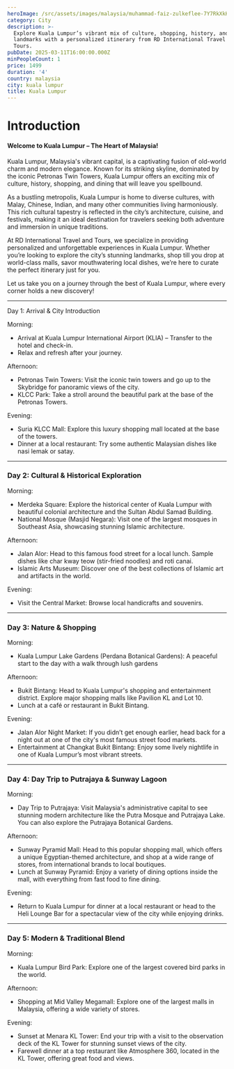 ```yaml
---
heroImage: /src/assets/images/malaysia/muhammad-faiz-zulkeflee-7Y7RkXkHyRk-unsplash.jpg
category: City
description: >-
  Explore Kuala Lumpur’s vibrant mix of culture, shopping, history, and
  landmarks with a personalized itinerary from RD International Travel and
  Tours.
pubDate: 2025-03-11T16:00:00.000Z
minPeopleCount: 1
price: 1499
duration: '4'
country: malaysia
city: kuala lumpur
title: Kuala Lumpur
---
```


# Introduction

#### Welcome to Kuala Lumpur – The Heart of Malaysia!

Kuala Lumpur, Malaysia's vibrant capital, is a captivating fusion of old-world charm and modern elegance. Known for its striking skyline, dominated by the iconic Petronas Twin Towers, Kuala Lumpur offers an exciting mix of culture, history, shopping, and dining that will leave you spellbound.

As a bustling metropolis, Kuala Lumpur is home to diverse cultures, with Malay, Chinese, Indian, and many other communities living harmoniously. This rich cultural tapestry is reflected in the city’s architecture, cuisine, and festivals, making it an ideal destination for travelers seeking both adventure and immersion in unique traditions.

At RD International Travel and Tours, we specialize in providing personalized and unforgettable experiences in Kuala Lumpur. Whether you’re looking to explore the city’s stunning landmarks, shop till you drop at world-class malls, savor mouthwatering local dishes, we’re here to curate the perfect itinerary just for you.

Let us take you on a journey through the best of Kuala Lumpur, where every corner holds a new discovery!

***

Day 1: Arrival & City Introduction

Morning:

* Arrival at Kuala Lumpur International Airport (KLIA) – Transfer to the hotel and check-in.
* Relax and refresh after your journey.

Afternoon:

* Petronas Twin Towers: Visit the iconic twin towers and go up to the Skybridge for panoramic views of the city.
* KLCC Park: Take a stroll around the beautiful park at the base of the Petronas Towers.

Evening:

* Suria KLCC Mall: Explore this luxury shopping mall located at the base of the towers.
* Dinner at a local restaurant: Try some authentic Malaysian dishes like nasi lemak or satay.

***

### Day 2: Cultural & Historical Exploration

Morning:

* Merdeka Square: Explore the historical center of Kuala Lumpur with beautiful colonial architecture and the Sultan Abdul Samad Building.
* National Mosque (Masjid Negara): Visit one of the largest mosques in Southeast Asia, showcasing stunning Islamic architecture.

Afternoon:

* Jalan Alor: Head to this famous food street for a local lunch. Sample dishes like char kway teow (stir-fried noodles) and roti canai.
* Islamic Arts Museum: Discover one of the best collections of Islamic art and artifacts in the world.

Evening:

* Visit the Central Market: Browse local handicrafts and souvenirs.

***

### Day 3: Nature & Shopping

Morning:

* Kuala Lumpur Lake Gardens (Perdana Botanical Gardens): A peaceful start to the day with a walk through lush gardens

Afternoon:

* Bukit Bintang: Head to Kuala Lumpur's shopping and entertainment district. Explore major shopping malls like Pavilion KL and Lot 10.
* Lunch at a café or restaurant in Bukit Bintang.

Evening:

* Jalan Alor Night Market: If you didn’t get enough earlier, head back for a night out at one of the city's most famous street food markets.
* Entertainment at Changkat Bukit Bintang: Enjoy some lively nightlife in one of Kuala Lumpur’s most vibrant streets.

***

### Day 4: Day Trip to Putrajaya & Sunway Lagoon

Morning:

* Day Trip to Putrajaya: Visit Malaysia's administrative capital to see stunning modern architecture like the Putra Mosque and Putrajaya Lake. You can also explore the Putrajaya Botanical Gardens.

Afternoon:

* Sunway Pyramid Mall: Head to this popular shopping mall, which offers a unique Egyptian-themed architecture, and shop at a wide range of stores, from international brands to local boutiques.
* Lunch at Sunway Pyramid: Enjoy a variety of dining options inside the mall, with everything from fast food to fine dining.

Evening:

* Return to Kuala Lumpur for dinner at a local restaurant or head to the Heli Lounge Bar for a spectacular view of the city while enjoying drinks.

***

### Day 5: Modern & Traditional Blend

Morning:

* Kuala Lumpur Bird Park: Explore one of the largest covered bird parks in the world.

Afternoon:

* Shopping at Mid Valley Megamall: Explore one of the largest malls in Malaysia, offering a wide variety of stores.

Evening:

* Sunset at Menara KL Tower: End your trip with a visit to the observation deck of the KL Tower for stunning sunset views of the city.
* Farewell dinner at a top restaurant like Atmosphere 360, located in the KL Tower, offering great food and views.
